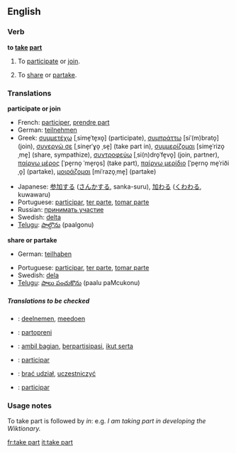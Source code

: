 ==English==

===Verb===
'''to [[take]] [[part]]'''
# {{idiom}} To [[participate]] or [[join]].
# {{idiom}} To [[share]] or [[partake]].

===Translations===
'''participate or join'''
{{top}}
*French: [[participer]], [[prendre part]]
*German: [[teilnehmen]]
*Greek: [[συμμετέχω]] [ˌsime̞ˈte̞xo̞] (participate), [[συμπράττω]] [siˈ(m)brato̞] (join), [[συνεργώ σε]] [ˌsine̞rˈɣo̞ ˌse̞] (take part in), [[συμμερίζομαι]] [sime̞ˈrizo̞ˌme̞] (share, sympathize), [[συντροφεύω]] [ˌsi(n)dro̞ˈfe̞vo̞] (join, partner), [[παίρνω μέρος]] [ˈpe̞rno̞ ˈme̞ro̞s] (take part), [[παίρνω μερίδιο]] [ˈpe̞rno̞ me̞ˈriðiˌo̞] (partake), [[μοιράζομαι]] [miˈrazo̞ˌme̞] (partake)
{{mid}}
*Japanese: [[参加]]する ([[さんか]]する, sanka-suru), [[加わる]] ([[くわわる]], kuwawaru)
*Portuguese: [[participar]], [[ter parte]], [[tomar parte]]
*Russian: [[принимать участие]]
*Swedish: [[delta]]
*[[Telugu]]: [[పాల్గొను]] (paalgonu)
{{bottom}}

'''share or partake'''
{{top}}
*German: [[teilhaben]]
{{mid}}
*Portuguese: [[participar]], [[ter parte]], [[tomar parte]]
*Swedish: [[dela]]
*[[Telugu]]: [[పాలు పంచుకొను]] (paalu paMcukonu)
{{bottom}}

=====Translations to be checked=====
{{checktrans}}

*{{ttbc|Dutch}}: [[deelnemen]], [[meedoen]]
*{{ttbc|Esperanto}}: [[partopreni]]
*{{ttbc|Indonesian}}: [[ambil bagian]], [[partisipasi|berpartisipasi]], [[ikut serta]]
*{{ttbc|Interlingua}}: [[participar]]
*{{ttbc|Polish}}: [[brać udział]], [[uczestniczyć]]
*{{ttbc|Spanish}}: [[participar]]

===Usage notes===
To take part is followed by ''in'': e.g. ''I am taking part in developing the Wiktionary.''

[[fr:take part]]
[[it:take part]]